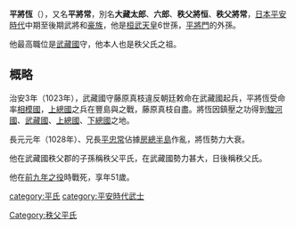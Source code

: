 '''平將恆'''（{{bd|1007年||1057年}}），又名'''平將常'''，別名'''大藏太郎'''、'''六郎'''、'''秩父將恒'''、'''秩父將常'''，[[日本|日本]][[平安時代|平安時代]]中期至後期武將和[[豪族|豪族]]，他是[[桓武天皇|桓武天皇]]6世孫，[[平將門|平將門]]的外孫。

他最高職位是[[武藏國|武藏國]]守，他本人也是秩父氏之祖。

==概略==
治安3年（1023年），武藏國守藤原真枝違反朝廷敕命在武藏國起兵，平將恆受命率[[相模國|相模國]]，[[上總國|上總國]]之兵在豐島與之戰，藤原真枝自盡。將恆因鎮壓之功得到[[駿河國|駿河國]]、[[武藏國|武藏國]]、[[上總國|上總國]]、[[下總國|下總國]]之地。

長元元年（1028年）、兄長[[平忠常|平忠常]]佔據[[房總半島|房總半島]]作亂，將恆勢力大衰。

他在武藏國秩父郡的子孫稱秩父平氏，在武藏國勢力甚大，日後稱秩父氏。

他在[[前九年之役|前九年之役]]時戰死，享年51歲。

[[category:平氏|category:平氏]]
[[category:平安時代武士|category:平安時代武士]]
[[Category:秩父平氏|Category:秩父平氏]]